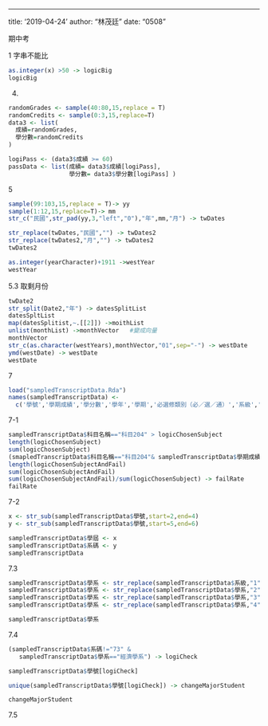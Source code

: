 ---
title: '2019-04-24'
author: "林茂廷"
date: "0508"






期中考


1 字串不能比
```r
as.integer(x) >50 -> logicBig
logicBig
```


4.
```r
randomGrades <- sample(40:80,15,replace = T)
randomCredits <- sample(0:3,15,replace=T)
data3 <- list(
  成績=randomGrades,
  學分數=randomCredits
)
```

```r
logiPass <- (data3$成績 >= 60)
passData <- list(成績= data3$成績[logiPass],
                 學分數= data3$學分數[logiPass] )
```

5
```r
sample(99:103,15,replace = T)-> yy
sample(1:12,15,replace=T)-> mm
str_c("民國",str_pad(yy,3,"left","0"),"年",mm,"月") -> twDates
```

```r
str_replace(twDates,"民國","") -> twDates2
str_replace(twDates2,"月","") -> twDates2  
twDates2
```


```r
as.integer(yearCharacter)+1911 ->westYear
westYear
```

5.3 取剩月份
```r
twDate2
str_split(Date2,"年") -> datesSplitList
datesSpltList
map(datesSplitist,~.[[2]]) ->moithList
unlist(monthList) ->monthVector   #變成向量
monthVector
str_c(as.character(westYears),monthVector,"01",sep="-") -> westDate
ymd(westDate) -> westDate
westDate

```

7
```r
load("sampledTranscriptData.Rda")
names(sampledTranscriptData) <- 
  c('學號','學期成績','學分數','學年','學期','必選修類別（必／選／通）','系級','科目名稱','年級','學屆')
```
7-1
```r


sampledTranscriptData$科目名稱=="科目204" > logicChosenSubject
length(logicChosenSubject)
sum(logicChosenSubject)
(smapledTranscriptData$科目名稱=="科目204"& sampledTranscriptData$學期成績<60) ->logicChosenSubjectAndFail
length(logicChosenSubjectAndFail)
sum(logicChosenSubjectAndFail)
sum(logicChosenSubjectAndFail)/sum(logicChosenSubject) -> failRate
failRate
```
7-2
```r
x <- str_sub(sampledTranscriptData$學號,start=2,end=4)
y <- str_sub(sampledTranscriptData$學號,start=5,end=6)

sampledTranscriptData$學屆 <- x
sampledTranscriptData$系碼 <- y
sampledTranscriptData
```
7.3
```r
sampledTranscriptData$學系 <- str_replace(sampledTranscriptData$系級,"1","")
sampledTranscriptData$學系 <- str_replace(sampledTranscriptData$學系,"2","")
sampledTranscriptData$學系 <- str_replace(sampledTranscriptData$學系,"3","")
sampledTranscriptData$學系 <- str_replace(sampledTranscriptData$學系,"4","")

sampledTranscriptData$學系 
```

7.4
```r
(sampledTranscriptData$系碼!="73" & 
   sampledTranscriptData$學系=="經濟學系") -> logiCheck

sampledTranscriptData$學號[logiCheck] 

unique(sampledTranscriptData$學號[logiCheck]) -> changeMajorStudent

changeMajorStudent
```
7.5
```r

```





